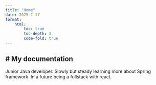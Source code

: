 ```yaml
---
title: "Home"
date: 2025-1-17
format:
    html:
        toc: true
        toc-depth: 3
        code-fold: true
---
```

# My documentation
---
Junior Java developer. Slowly but steady learning more about Spring framework. In a future being a fullstack with react.
